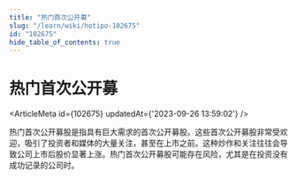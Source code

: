 ```yaml
---
title: "热门首次公开募"
slug: "/learn/wiki/hotipo-102675"
id: "102675"
hide_table_of_contents: true
---
```



# 热门首次公开募

<ArticleMeta id={102675} updatedAt={'2023-09-26 13:59:02'} />
<div className='border-solid border-b border-t-0 my-4 border-[var(--ifm-color-gray-300)]' />

热门首次公开募股是指具有巨大需求的首次公开募股。这些首次公开募股非常受欢迎，吸引了投资者和媒体的大量关注，甚至在上市之前。这种炒作和关注往往会导致公司上市后股价显著上涨。热门首次公开募股可能存在风险，尤其是在投资没有成功记录的公司时。
